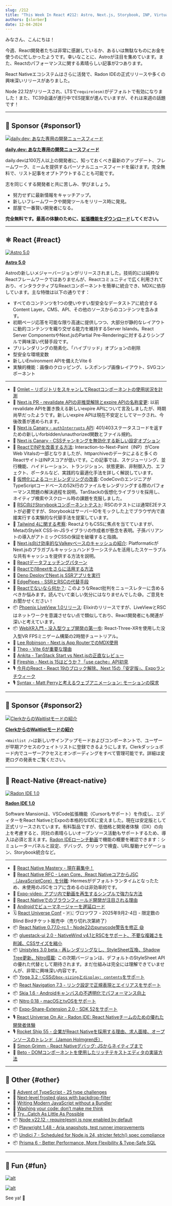 ```yaml
---
slug: /212
title: "This Week In React #212: Astro, Next.js, Storybook, INP, Virtualization, WebXR, LiveView, Radon, Yoga, Unistyles, gluestack, Expo-Video, Node, Playwright, Prisma, Undici..."
authors: [slorber]
date: 12-04-2024
---
```


みなさん、こんにちは！

今週、React開発者たちは非常に感謝しているか、あるいは無駄なものにお金を使うのに忙しかったようです。幸いなことに、Astroが注目を集めています。また、Reactのパフォーマンスに関する素晴らしい記事が2つあります。

React Nativeエコシステムはさらに活発で、Radon IDEの正式リリースや多くの興味深いリリースがありました。

Node 22.12がリリースされ、LTSで`require(esm)`がデフォルトで有効になりました！また、TC39会議が進行中でES提案が進んでいますが、それは来週の話題です！

<!-- truncate -->


<Support />

***

## 💸 Sponsor {#sponsor1}

[![daily.dev: あなた専用の開発ニュースフィード](/emails/issues/212/daily.jpg)](https://daily.dev/w/this-week-in-react)

**[daily.dev: あなた専用の開発ニュースフィード](https://daily.dev/w/this-week-in-react)**

daily.devは100万人以上の開発者に、知っておくべき最新のアップデート、フレームワーク、ミームを提供するパーソナルニュースフィードを届けます。完全無料で、リスト記事をオプトアウトすることも可能です。

志を同じくする開発者と共に苦しみ、学びましょう。

* 努力せずに最新情報をキャッチアップ。
* 新しいフレームワークや開発ツールをリリース時に発見。
* 部屋で一番賢い開発者になる。

**完全無料です。最高の体験のために、**[**拡張機能をダウンロード**](https://chromewebstore.google.com/detail/dailydev-the-homepage-dev/jlmpjdjjbgclbocgajdjefcidcncaied?hl=en)**してください。**

***

## ⚛️ React {#react}

[![Astro 5.0](/emails/issues/212/astro.jpg)](https://astro.build/blog/astro-5/)

**[Astro 5.0](https://astro.build/blog/astro-5/)**

Astroの新しいメジャーバージョンがリリースされました。技術的には純粋なReactフレームワークではありませんが、Reactコミュニティで広く利用されており、インタラクティブなReactコンポーネントを簡単に統合でき、MDXに依存しています。主な特徴は以下の通りです：

* すべてのコンテンツを1つの使いやすい型安全なデータストアに統合するContent Layer。CMS、API、その他のソースからのコンテンツを含みます。
* 初期ページ応答を可能な限り高速に提供しつつ、大部分が静的なレイアウトに動的コンテンツを織り交ぜる能力を維持するServer Islands。React Server ComponentsやNext.jsのPartial Pre-Renderingに対するよりシンプルで興味深い代替手段です。
* プリレンダリングの簡素化、「ハイブリッド」オプションの削除
* 型安全な環境変数
* 新しいEnvironment APIを備えたVite 6
* 実験的機能：画像のクロッピング、レスポンシブ画像レイアウト、SVGコンポーネント

***

* 💸 [Omlet – リポジトリをスキャンしてReactコンポーネントの使用状況を計測](https://omlet.dev/?utm_campaign=partner_this-week-in-react_newsletter-quick-link-nov-2024)
* 👀 [Next.js PR - revalidate APIの非推奨解除とexpire APIの名称変更](https://github.com/vercel/next.js/pull/73193): 以前revalidate APIを置き換える新しいexpire APIについて言及しましたが、時期尚早だったようです。新しいexpire APIは現在不安定としてマークされ、今後改善が進められます。
* 👀 [Next.js Canary - `authInterrupts` API](https://nextjs.org/docs/canary/app/api-reference/config/next-config-js/authInterrupts): 401/403ステータスコードを返すための新しいforbidden/unauthorized関数とファイル規約。
* 👀 [Next.js Canary - CSSチャンキングを無効化する新しい設定オプション](https://nextjs.org/docs/canary/app/api-reference/config/next-config-js/cssChunking)
* 📜 [ReactでINPを改善する方法](https://kurtextrem.de/posts/improve-inp-react): Interaction-to-Next-Paint（INP）がCore Web Vitalsの一部となりましたが、httparchiveのデータによると多くのReactサイトはINPスコアが低いです。この記事では、スケジューリング、並行機能、ハイドレーション、トランジション、状態更新、非制御入力、エフェクト、ポータルなど、実践的な最適化手法を詳しく解説しています。
* 📜 [仮想化によるコードレンダリングの改善](https://sentry.engineering/blog/better-code-rendering-through-virtualization): CodeCovのエンジニアがTypeScriptコードベースの52k行のファイルをレンダリングする際のパフォーマンス問題の解決過程を説明。TanStackの仮想化ライブラリを採用し、ネイティブ検索やスクロール時の課題を克服しました。
* 📜 [RSC向けStorybookコンポーネントテスト](https://storybook.js.org/blog/component-testing-rscs/): RSCのテストには通常E2Eテストが必要ですが、StorybookはサーバーIOをモックした上でブラウザ内で直接実行する実験的な代替手法を提案しています。
* 📜 [Tailwind 4に関する考察](https://nmn.sh/blog/2024-11-30-thoughts-on-tailwind-4): ReactよりもCSSに焦点を当てていますが、MetaのStyleX CSS-in-JSライブラリの作成者が懸念を表明。子孫バリアントの導入がアトミックCSSの保証を破壊すると指摘。
* 📜 [Next.js向け効率的なValkeyベースのキャッシュの紹介](https://blog.platformatic.dev/introducing-efficient-valkey-based-caching-for-nextjs): PlatformaticがNext.jsのプラガブルキャッシュハンドラーシステムを活用したスケーラブルな共有キャッシュを提供する方法を説明。
* 📜 [Reactデータフェッチングパターン](https://www.robinwieruch.de/react-data-fetching-patterns/)
* 📜 [Reactでi18nextをさらに活用する方法](https://lingual.dev/blog/getting-more-out-of-i18next-in-react/)
* 📜 [Deno DeployでNext.js SSRアプリを実行](https://deno.com/blog/nextjs-on-deno-deploy)
* 📜 [EdgePipes - SSRとRSCの代替手段](https://runspired.com/2024/12/01/edge-pipes.html)
* 📜 [Reactでないなら何か？](https://infrequently.org/2024/11/if-not-react-then-what/): このようなReact批判をニュースレターに含めるべきか悩みます。読んでいて楽しい気分にはなりませんでした😅。ご意見をお聞かせください！
* 📦 [Phoenix LiveView 1.0リリース](https://phoenixframework.org/blog/phoenix-liveview-1.0-released): Elixirのリリースですが、LiveViewとRSCはネットワークを意識させない点で類似しており、React開発者にも関連が深いと考えています。
* 📦 [WebXR入門 - 没入型ウェブ開発の第一歩](https://github.com/meta-quest/webxr-first-steps-react): React-Three-XRを使用した没入型VR FPSミニゲーム構築の2時間チュートリアル。
* 🎥 [Lee Robinson - Next.js App RouterでのMDX使用](https://www.youtube.com/watch?v=34bRv6cQezo)
* 🎥 [Theo - Vite 6が重要な理由](https://www.youtube.com/watch?v=yT4DWBWm6DM)
* 🎥 [Ankita - TanStack Start vs Next.jsの正直なレビュー](https://www.youtube.com/watch?v=D27AfH0pSp8)
* 🎥 [Fireship - Next.js 15はどうか？「use cache」API初見](https://www.youtube.com/watch?v=xWkozeculPo)
* 🎙️ [今月のReact - React 19のブロック解除、Next 15の「安定版」、Expoランチウィーク](https://creators.spotify.com/pod/show/reactiflux/episodes/TMiR-2024-11-React-19-is-unblocked--Next-15-is-stable--Expo-launch-week--The-cool-kids-are-on-BlueSky-e2rn2pu)
* 🎙️ [Syntax - Matt Perryと考えるウェブアニメーション: モーションの探求](https://syntax.fm/show/854/animating-the-web-with-matt-perry-exploring-motion)

<SubscribeFormEmbed placement="middle" />

***

## 💸 Sponsor {#sponsor2}

[![ClerkからのWaitlistモードの紹介](/emails/issues/212/clerk.jpg)](https://go.clerk.com/tWHD2yj)

**[ClerkからのWaitlistモードの紹介](https://go.clerk.com/tWHD2yj)**

`<Waitlist />`は新しいサインアップモードおよびコンポーネントで、ユーザーが早期アクセスのウェイトリストに登録できるようにします。Clerkダッシュボード内でユーザーアクセスとオンボーディングをすべて管理可能です。詳細は変更ログの発表をご覧ください。

***

## 📱 React-Native {#react-native}

[![Radon IDE 1.0](/emails/issues/212/radon.jpg)](https://ide.swmansion.com/)

**[Radon IDE 1.0](https://ide.swmansion.com/)**

Software Mansionは、VSCode拡張機能（Cursorもサポート）を作成し、エディターをReact NativeとExpoの本格的なIDEに変えました。現在は安定版として正式リリースされています。有料製品ですが、低価格と開発者体験（DX）の向上を考慮すると、同社の素晴らしいオープンソース活動もサポートするため、導入は必須と言えます。[Radon IDEローンチ動画](https://www.youtube.com/watch?v=07Un9EfE8D4)で機能の概要を確認できます：シミュレーターパネルと設定、デバッグ、クリックで検査、URL駆動ナビゲーション、Storybook統合など。

***

* 💸 [React Native Mastery - 現在募集中！](https://notjust.dev/react-native-mastery?utm_source=twir\&utm_medium=email)
* 👀 [React Native RFC - Lean Core、React NativeコアからJSC（JavaScriptCore）を分離](https://github.com/react-native-community/discussions-and-proposals/pull/836): Hermesがデフォルトランタイムとなったため、未使用のJSCをコアに含めるのは非効率的です。
* 📜 [Expo-video: アプリ内で動画を再生するシンプルで強力な方法](https://expo.dev/blog/expo-video-a-simple-powerful-way-to-play-videos-in-apps)
* 📜 [React Nativeでのブラウンフィールド開発が注目される理由](https://www.callstack.com/blog/brownfield-development-with-react-native)
* 📜 [Androidでビューマネージャーを遅延ロード](https://yogeshpaliyal.com/quick-tips/rn-tip-lazy-viewmanagers-in-android/)
* 🗓️ [React Universe Conf](https://www.reactuniverseconf.com/?utm_campaign=RUC2025\&utm_source=TWIRpartnership\&utm_content=savethedate) - 🇵🇱 ヴロツワフ - 2025年9月2-4日 - 限定数のBlind Birdチケット販売中（売り切れ次第終了）
* 📦 [React Native 0.77.0-rc.1 - Node22のpunycode警告を修正 😄](https://github.com/facebook/react-native/releases/tag/v0.77.0-rc.1)
* 📦 [gluestack-ui 2.0 - NativeWind v4.1とRSCをサポート、不要な複雑さを削減、CSSサイズを縮小](https://gluestack.io/blogs/gluestack-ui-v2-stable-release-with-nativewind-v4-1-support)
* 📦 [Unistyles 3.0 beta - 再レンダリングなし、StyleSheet互換、Shadow Tree更新、Nitro搭載](https://www.reactnativecrossroads.com/posts/unistyles-3-preview): この次期バージョンは、デフォルトのStyleSheet APIの優れた代替として期待されます。まだ仕組みは完全には理解できていませんが、非常に興味深い内容です。
* 📦 [Yoga 3.2 - CSSの`box-sizing`と`display: contents`をサポート](https://www.yogalayout.dev/blog/announcing-yoga-3.2)
* 📦 [React Navigation 7.3 - リンク設定で正規表現とエイリアスをサポート](https://reactnavigation.org/docs/configuring-links/#matching-regular-expressions)
* 📦 [Skia 1.6 - Androidキャンバスの不透明化でパフォーマンス向上](https://github.com/Shopify/react-native-skia/releases/tag/v1.6.0)
* 📦 [Nitro 0.18 - macOSとtvOSをサポート](https://github.com/mrousavy/nitro/releases/tag/v0.18.0)
* 📦 [Expo-Share-Extension 2.0 - SDK 52をサポート](https://github.com/MaxAst/expo-share-extension)
* 🎙️ [React Universe On Air - Radon IDE: React Nativeチームのための優れた開発者体験](https://www.youtube.com/watch?v=-GT6DPk2K_s)
* 🎙️ [Rocket Ship 55 - 企業がReact Nativeを採用する理由、求人面接、オープンソースのトレンド（Jamon Holmgren氏）](https://share.transistor.fm/s/654cb5cf)
* 🎥 [Simon Grimm - React Nativeデバッグ: JSからネイティブまで](https://www.youtube.com/watch?v=FXn1vUGCci8)
* 🎥 [Beto - DOMコンポーネントを使用したリッチテキストエディタの実装方法](https://www.youtube.com/watch?v=CxORa1tXMjw)

***

## 🔀 Other {#other}

* 🎄 [Advent of TypeScript - 25 type challenges](https://www.adventofts.com/)
* 📜 [Next-level frosted glass with backdrop-filter](https://www.joshwcomeau.com/css/backdrop-filter/)
* 📜 [Writing Modern JavaScript without a Bundler](https://playfulprogramming.com/posts/modern-js-bundleless)
* 📜 [Washing your code: don’t make me think](https://sapegin.me/blog/dont-make-me-think/)
* 📜 [Try...Catch As Little As Possible](https://www.joshuakgoldberg.com/blog/try-catch-as-little-as-possible/)
* 📦 [Node v22.12 - require(esm) is now enabled by default](https://nodejs.org/en/blog/release/v22.12.0)
* 📦 [Playwright 1.48 - Aria snapshots, test runner improvements](https://github.com/microsoft/playwright/releases/tag/v1.49.0)
* 📦 [Undici 7 - Scheduled for Node.js 24, stricter fetch() spec compliance](https://blog.platformatic.dev/undici-v7-is-here)
* 📦 [Prisma 6 - Better Performance, More Flexibility & Type-Safe SQL](https://www.prisma.io/blog/prisma-6-better-performance-more-flexibility-and-type-safe-sql)

***

## 🤭 Fun {#fun}

[![alt](/emails/issues/212/meme.jpg)](https://bsky.app/profile/astro.build/post/3lcf2lt6xik2p)

[![alt](/emails/issues/212/meme3.jpg)](https://x.com/MicrosoftEdge/status/1862149469610914126)

See ya! 👋